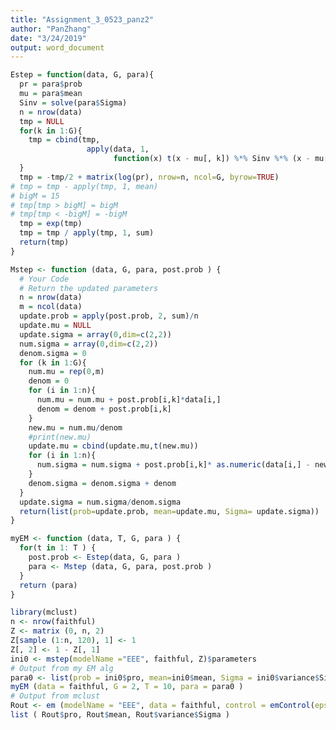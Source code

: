 ```yaml
---
title: "Assignment_3_0523_panz2"
author: "PanZhang"
date: "3/24/2019"
output: word_document
---
```


```r
Estep = function(data, G, para){
  pr = para$prob
  mu = para$mean
  Sinv = solve(para$Sigma)
  n = nrow(data)
  tmp = NULL
  for(k in 1:G){
    tmp = cbind(tmp, 
                 apply(data, 1, 
                       function(x) t(x - mu[, k]) %*% Sinv %*% (x - mu[, k])))
  }
  tmp = -tmp/2 + matrix(log(pr), nrow=n, ncol=G, byrow=TRUE)
# tmp = tmp - apply(tmp, 1, mean)
# bigM = 15
# tmp[tmp > bigM] = bigM
# tmp[tmp < -bigM] = -bigM
  tmp = exp(tmp)
  tmp = tmp / apply(tmp, 1, sum)
  return(tmp)
}

Mstep <- function (data, G, para, post.prob ) {
  # Your Code
  # Return the updated parameters
  n = nrow(data)
  m = ncol(data)
  update.prob = apply(post.prob, 2, sum)/n
  update.mu = NULL
  update.sigma = array(0,dim=c(2,2))
  num.sigma = array(0,dim=c(2,2))
  denom.sigma = 0
  for (k in 1:G){
    num.mu = rep(0,m)
    denom = 0
    for (i in 1:n){
      num.mu = num.mu + post.prob[i,k]*data[i,]
      denom = denom + post.prob[i,k]
    }
    new.mu = num.mu/denom
    #print(new.mu)
    update.mu = cbind(update.mu,t(new.mu))
    for (i in 1:n){
      num.sigma = num.sigma + post.prob[i,k]* as.numeric(data[i,] - new.mu) %*% t(as.numeric(data[i,] - new.mu))
    }
    denom.sigma = denom.sigma + denom
  }
  update.sigma = num.sigma/denom.sigma
  return(list(prob=update.prob, mean=update.mu, Sigma= update.sigma))
}

myEM <- function (data, T, G, para ) {
  for(t in 1: T ) {
    post.prob <- Estep(data, G, para )
    para <- Mstep (data, G, para, post.prob )
  }
  return (para)
}

```

```r
library(mclust)
n <- nrow(faithful)
Z <- matrix (0, n, 2)
Z[sample (1:n, 120), 1] <- 1
Z[, 2] <- 1 - Z[, 1]
ini0 <- mstep(modelName ="EEE", faithful, Z)$parameters
# Output from my EM alg
para0 <- list(prob = ini0$pro, mean=ini0$mean, Sigma = ini0$variance$Sigma)
myEM (data = faithful, G = 2, T = 10, para = para0 )
# Output from mclust
Rout <- em (modelName = "EEE", data = faithful, control = emControl(eps =0, tol =0, itmax = 10), parameters = ini0 )$parameters
list ( Rout$pro, Rout$mean, Rout$variance$Sigma )

```
